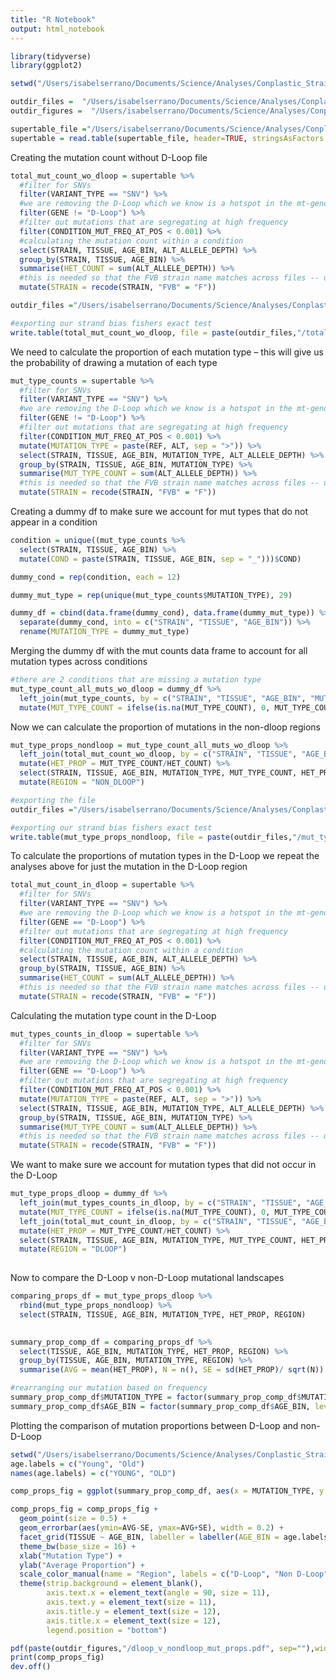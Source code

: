```yaml
---
title: "R Notebook"
output: html_notebook
---
```



```r
library(tidyverse)
library(ggplot2)
```


```r
setwd("/Users/isabelserrano/Documents/Science/Analyses/Conplastic_Strains/files_and_analyses/")

outdir_files =  "/Users/isabelserrano/Documents/Science/Analyses/Conplastic_Strains/files_and_analyses/genomewide_selection_scan/files/"
outdir_figures =  "/Users/isabelserrano/Documents/Science/Analyses/Conplastic_Strains/files_and_analyses/genomewide_selection_scan/figures/"

supertable_file ="/Users/isabelserrano/Documents/Science/Analyses/Conplastic_Strains/files_and_analyses/input_files/supertable.txt"
supertable = read.table(supertable_file, header=TRUE, stringsAsFactors = FALSE)
```

Creating the mutation count without D-Loop file 
```r
total_mut_count_wo_dloop = supertable %>%
  #filter for SNVs 
  filter(VARIANT_TYPE == "SNV") %>%
  #we are removing the D-Loop which we know is a hotspot in the mt-genome 
  filter(GENE != "D-Loop") %>%
  #filter out mutations that are segregating at high frequency
  filter(CONDITION_MUT_FREQ_AT_POS < 0.001) %>%
  #calculating the mutation count within a condition
  select(STRAIN, TISSUE, AGE_BIN, ALT_ALLELE_DEPTH) %>%
  group_by(STRAIN, TISSUE, AGE_BIN) %>%
  summarise(HET_COUNT = sum(ALT_ALLELE_DEPTH)) %>%
  #this is needed so that the FVB strain name matches across files -- ugh
  mutate(STRAIN = recode(STRAIN, "FVB" = "F"))

```

```r
outdir_files ="/Users/isabelserrano/Documents/Science/Analyses/Conplastic_Strains/files_and_analyses/genomewide_selection_scan/files/"  

#exporting our strand bias fishers exact test 
write.table(total_mut_count_wo_dloop, file = paste(outdir_files,"/total_mut_count_wo_dloop.txt", sep = ""), sep = "\t", quote = F, row.names = F)
```

We need to calculate the proportion of each mutation type -- this will give us the probability of drawing a mutation of each type 
```r
mut_type_counts = supertable %>%
  #filter for SNVs 
  filter(VARIANT_TYPE == "SNV") %>%
  #we are removing the D-Loop which we know is a hotspot in the mt-genome 
  filter(GENE != "D-Loop") %>% 
  #filter out mutations that are segregating at high frequency
  filter(CONDITION_MUT_FREQ_AT_POS < 0.001) %>%
  mutate(MUTATION_TYPE = paste(REF, ALT, sep = ">")) %>%
  select(STRAIN, TISSUE, AGE_BIN, MUTATION_TYPE, ALT_ALLELE_DEPTH) %>%
  group_by(STRAIN, TISSUE, AGE_BIN, MUTATION_TYPE) %>%
  summarise(MUT_TYPE_COUNT = sum(ALT_ALLELE_DEPTH)) %>%
  #this is needed so that the FVB strain name matches across files -- ugh
  mutate(STRAIN = recode(STRAIN, "FVB" = "F"))
```

Creating a dummy df to make sure we account for mut types that do not appear in a condition
```r

condition = unique((mut_type_counts %>%
  select(STRAIN, TISSUE, AGE_BIN) %>%
  mutate(COND = paste(STRAIN, TISSUE, AGE_BIN, sep = "_")))$COND)

dummy_cond = rep(condition, each = 12)

dummy_mut_type = rep(unique(mut_type_counts$MUTATION_TYPE), 29)

dummy_df = cbind(data.frame(dummy_cond), data.frame(dummy_mut_type)) %>%
  separate(dummy_cond, into = c("STRAIN", "TISSUE", "AGE_BIN")) %>%
  rename(MUTATION_TYPE = dummy_mut_type)
```

Merging the dummy df with the mut counts data frame to account for all mutation types across conditions
```r

#there are 2 conditions that are missing a mutation type 
mut_type_count_all_muts_wo_dloop = dummy_df %>%
  left_join(mut_type_counts, by = c("STRAIN", "TISSUE", "AGE_BIN", "MUTATION_TYPE")) %>%
  mutate(MUT_TYPE_COUNT = ifelse(is.na(MUT_TYPE_COUNT), 0, MUT_TYPE_COUNT))

```

Now we can calculate the proportion of mutations in the non-dloop regions

```r
mut_type_props_nondloop = mut_type_count_all_muts_wo_dloop %>%
  left_join(total_mut_count_wo_dloop, by = c("STRAIN", "TISSUE", "AGE_BIN")) %>%
  mutate(HET_PROP = MUT_TYPE_COUNT/HET_COUNT) %>%
  select(STRAIN, TISSUE, AGE_BIN, MUTATION_TYPE, MUT_TYPE_COUNT, HET_PROP) %>%
  mutate(REGION = "NON_DLOOP")
```

```r
#exporting the file 
outdir_files ="/Users/isabelserrano/Documents/Science/Analyses/Conplastic_Strains/files_and_analyses/genomewide_selection_scan/files/"  

#exporting our strand bias fishers exact test 
write.table(mut_type_props_nondloop, file = paste(outdir_files,"/mut_type_props_nondloop.txt", sep = ""), sep = "\t", quote = F, row.names = F)

```

To calculate the proportions of mutation types in the D-Loop we repeat the analyses above for just the mutation in the D-Loop region

```r

total_mut_count_in_dloop = supertable %>%
  #filter for SNVs 
  filter(VARIANT_TYPE == "SNV") %>%
  #we are removing the D-Loop which we know is a hotspot in the mt-genome 
  filter(GENE == "D-Loop") %>% 
  #filter out mutations that are segregating at high frequency
  filter(CONDITION_MUT_FREQ_AT_POS < 0.001) %>%
  #calculating the mutation count within a condition
  select(STRAIN, TISSUE, AGE_BIN, ALT_ALLELE_DEPTH) %>%
  group_by(STRAIN, TISSUE, AGE_BIN) %>%
  summarise(HET_COUNT = sum(ALT_ALLELE_DEPTH)) %>%
  #this is needed so that the FVB strain name matches across files -- ugh
  mutate(STRAIN = recode(STRAIN, "FVB" = "F"))

```

Calculating the mutation type count in the D-Loop

```r
mut_types_counts_in_dloop = supertable %>%
  #filter for SNVs 
  filter(VARIANT_TYPE == "SNV") %>%
  #we are removing the D-Loop which we know is a hotspot in the mt-genome 
  filter(GENE == "D-Loop") %>% 
  #filter out mutations that are segregating at high frequency
  filter(CONDITION_MUT_FREQ_AT_POS < 0.001) %>%
  mutate(MUTATION_TYPE = paste(REF, ALT, sep = ">")) %>%
  select(STRAIN, TISSUE, AGE_BIN, MUTATION_TYPE, ALT_ALLELE_DEPTH) %>%
  group_by(STRAIN, TISSUE, AGE_BIN, MUTATION_TYPE) %>%
  summarise(MUT_TYPE_COUNT = sum(ALT_ALLELE_DEPTH)) %>%
  #this is needed so that the FVB strain name matches across files -- ugh
  mutate(STRAIN = recode(STRAIN, "FVB" = "F"))

```
We want to make sure we account for mutation types that did not occur in the D-Loop 
```r

mut_type_props_dloop = dummy_df %>%
  left_join(mut_types_counts_in_dloop, by = c("STRAIN", "TISSUE", "AGE_BIN", "MUTATION_TYPE")) %>%
  mutate(MUT_TYPE_COUNT = ifelse(is.na(MUT_TYPE_COUNT), 0, MUT_TYPE_COUNT)) %>%
  left_join(total_mut_count_in_dloop, by = c("STRAIN", "TISSUE", "AGE_BIN")) %>%
  mutate(HET_PROP = MUT_TYPE_COUNT/HET_COUNT) %>%
  select(STRAIN, TISSUE, AGE_BIN, MUTATION_TYPE, MUT_TYPE_COUNT, HET_PROP) %>%
  mutate(REGION = "DLOOP") 
  

```


Now to compare the D-Loop v non-D-Loop mutational landscapes 

```r
comparing_props_df = mut_type_props_dloop %>%
  rbind(mut_type_props_nondloop) %>%
  select(STRAIN, TISSUE, AGE_BIN, MUTATION_TYPE, HET_PROP, REGION) 
  
```

```r
summary_prop_comp_df = comparing_props_df %>%
  select(TISSUE, AGE_BIN, MUTATION_TYPE, HET_PROP, REGION) %>%
  group_by(TISSUE, AGE_BIN, MUTATION_TYPE, REGION) %>%
  summarise(AVG = mean(HET_PROP), N = n(), SE = sd(HET_PROP)/ sqrt(N))

#rearranging our mutation based on frequency 
summary_prop_comp_df$MUTATION_TYPE = factor(summary_prop_comp_df$MUTATION_TYPE, levels = c("G>A", "C>T", "G>T", "C>A", "T>C", "A>G", "G>C", "C>G", "T>A", "A>T", "T>G", "A>C"))
summary_prop_comp_df$AGE_BIN = factor(summary_prop_comp_df$AGE_BIN, levels = c("YOUNG", "OLD"))
```

Plotting the comparison of mutation proportions between D-Loop and non-D-Loop

```r
setwd("/Users/isabelserrano/Documents/Science/Analyses/Conplastic_Strains/files_and_analyses/")
age.labels = c("Young", "Old")
names(age.labels) = c("YOUNG", "OLD")

comp_props_fig = ggplot(summary_prop_comp_df, aes(x = MUTATION_TYPE, y = AVG, color = REGION))

comp_props_fig = comp_props_fig + 
  geom_point(size = 0.5) + 
  geom_errorbar(aes(ymin=AVG-SE, ymax=AVG+SE), width = 0.2) + 
  facet_grid(TISSUE ~ AGE_BIN, labeller = labeller(AGE_BIN = age.labels)) + 
  theme_bw(base_size = 16) + 
  xlab("Mutation Type") + 
  ylab("Average Proportion") + 
  scale_color_manual(name = "Region", labels = c("D-Loop", "Non D-Loop"), values = c("#A9A9A9","#9F2B68")) +
  theme(strip.background = element_blank(), 
        axis.text.x = element_text(angle = 90, size = 11),
        axis.text.y = element_text(size = 11),
        axis.title.y = element_text(size = 12),
        axis.title.x = element_text(size = 12),
        legend.position = "bottom")

pdf(paste(outdir_figures,"/dloop_v_nondloop_mut_props.pdf", sep=""),width=5,height=4)
print(comp_props_fig)
dev.off()


```
